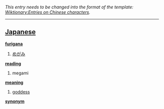 ''This entry needs to be changed into the format of the template: [[Wiktionary:Entries on Chinese characters]].''
----

== [[Japanese]] ==                                          

'''[[furigana]]'''
# [[めがみ]]

'''[[reading]]'''
# megami

'''[[meaning]]'''
# [[goddess]]

'''[[synonym]]'''